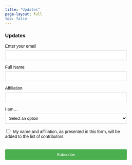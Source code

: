```yaml
---
title: "Updates"
page-layout: full
toc: false
---
```


### Updates

<div id="subscription-container">
  <form
    id="subscription-form"
    action="https://buttondown.com/api/emails/embed-subscribe/dmbook"
    method="post"
    class="embeddable-buttondown-form"
    style="max-width: 400px; margin: 0; font-family: Arial, sans-serif;"
  >
    <label for="bd-email" style="display: block; margin-top: 15px;">Enter your email</label>
    <input type="email" name="email" id="bd-email" required style="width: 100%; padding: 8px; margin-top: 5px; border: 1px solid #ccc; border-radius: 4px;" />

    <label for="full-name" style="display: block; margin-top: 15px;">Full Name</label>
    <input type="text" name="metadata__full-name" id="full-name" required style="width: 100%; padding: 8px; margin-top: 5px; border: 1px solid #ccc; border-radius: 4px;" />

    <label for="affiliation" style="display: block; margin-top: 15px;">Affiliation</label>
    <input type="text" name="metadata__affiliation" id="affiliation" required style="width: 100%; padding: 8px; margin-top: 5px; border: 1px solid #ccc; border-radius: 4px;" />

    <label for="type" style="display: block; margin-top: 15px;">I am...</label>
    <select name="metadata__type" id="type" required style="width: 100%; padding: 8px; margin-top: 5px; border: 1px solid #ccc; border-radius: 4px; background-color: white;">
      <option value="">Select an option</option>
      <option value="a high school student">a high school student</option>
      <option value="an undergraduate student">an undergraduate student</option>
      <option value="a postgraduate student">a postgraduate student</option>
      <option value="faculty">faculty</option>
      <option value="an industry professional">an industry professional</option>
      <option value="self-employed">self-employed</option>
      <option value="other">other</option>
    </select>

    <label style="display: block; margin-top: 15px;">
      <input type="checkbox" name="metadata__contrib" value="yes" style="margin-right: 5px;" />
      My name and affiliation, as presented in this form, will be added to the list of contributors.
    </label>

    <input type="submit" value="Subscribe" style="width: 100%; padding: 10px; margin-top: 20px; background-color: #4CAF50; color: white; border: none; border-radius: 4px; cursor: pointer;" />
  </form>
  ```{=html}
  <div id="thank-you-message" style="display: none; max-width: 400px; margin: 0; font-family: Arial, sans-serif;">
    <h3 style="color: #4CAF50;">Thank you for subscribing!</h3>
    <p>Please check your email to confirm your subscription. You'll receive an email with a confirmation link that you need to click to complete the subscription process.</p>
    <p>You'll receive notifications when new chapters become available.</p>
  </div>
  ```
</div>

<script>
document.addEventListener('DOMContentLoaded', function() {
  const form = document.getElementById('subscription-form');
  const thankYouMessage = document.getElementById('thank-you-message');
  
  form.addEventListener('submit', function(e) {
    e.preventDefault();
    
    // Get form data
    const formData = new FormData(form);
    
    // Submit the form data via fetch
    fetch(form.action, {
      method: 'POST',
      body: formData,
      headers: {
        'Accept': 'application/json'
      }
    })
    .then(response => {
      // Hide the form and show thank you message
      form.style.display = 'none';
      thankYouMessage.style.display = 'block';
    })
    .catch(error => {
      console.error('Error:', error);
      // Still show thank you message even if there's an error
      form.style.display = 'none';
      thankYouMessage.style.display = 'block';
    });
  });
});
</script>